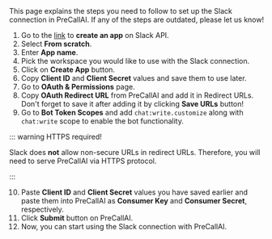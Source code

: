 
<Info>
   This page explains the steps you need to follow to set up the Slack connection in PreCallAI. If any of the steps are outdated, please let us know!
</Info>

1. Go to the [link](https://api.slack.com/apps?new_app=1) to **create an app**
   on Slack API.
1. Select **From scratch**.
1. Enter **App name**.
1. Pick the workspace you would like to use with the Slack connection.
1. Click on **Create App** button.
1. Copy **Client ID** and **Client Secret** values and save them to use later.
1. Go to **OAuth & Permissions** page.
1. Copy **OAuth Redirect URL** from PreCallAI and add it in Redirect URLs. Don't forget to save it after adding it by clicking **Save URLs** button!
1. Go to **Bot Token Scopes** and add `chat:write.customize` along with `chat:write` scope to enable the bot functionality.

::: warning HTTPS required!

Slack does **not** allow non-secure URLs in redirect URLs. Therefore, you will need to serve PreCallAI via HTTPS protocol.

:::

10. Paste **Client ID** and **Client Secret** values you have saved earlier and paste them into PreCallAI as **Consumer Key** and **Consumer Secret**, respectively.
1. Click **Submit** button on PreCallAI.
1. Now, you can start using the Slack connection with PreCallAI.
